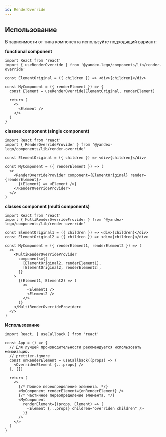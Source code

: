 ```yaml
---
id: RenderOverride
---
```


## Использование

В зависимости от типа компонента используйте подходящий вариант:

**functional component**

```tsx
import React from 'react'
import { useRenderOverride } from '@yandex-lego/components/lib/render-override'

const ElementOriginal = ({ children }) => <div>{children}</div>

const MyComponent = ({ renderElement }) => {
  const Element = useRenderOverride(ElementOriginal, renderElement)

  return (
    <>
      <Element />
    </>
  )
}
```

**classes component (single component)**

```tsx
import React from 'react'
import { RenderOverrideProvider } from '@yandex-lego/components/lib/render-override'

const ElementOriginal = ({ children }) => <div>{children}</div>

const MyComponent = ({ renderElement }) => (
  <>
    <RenderOverrideProvider component={ElementOriginal} render={renderElement}>
      {(Element) => <Element />}
    </RenderOverrideProvider>
  </>
)
```

**classes component (multi components)**

```tsx
import React from 'react'
import { MultiRenderOverrideProvider } from '@yandex-lego/components/lib/render-override'

const ElementOriginal1 = ({ children }) => <div>{children}</div>
const ElementOriginal2 = ({ children }) => <div>{children}</div>

const MyComponent = ({ renderElement1, renderElement2 }) => (
  <>
    <MultiRenderOverrideProvider
      components={[
        [ElementOriginal2, renderElement1],
        [ElementOriginal2, renderElement2],
      ]}
    >
      {(Element1, Element2) => (
        <>
          <Element1 />
          <Element2 />
        </>
      )}
    </MultiRenderOverrideProvider>
  </>
)
```

**Использование**

```tsx
import React, { useCallback } from 'react'

const App = () => {
  // Для лучшей производительности рекомендуется использовать мемоизацию.
  // prettier-ignore
  const onRenderElement = useCallback((props) => (
    <OverridenElement {...props} />
  ), [])

  return (
    <>
      {/* Полное переопределение элемента. */}
      <MyComponent renderElement={onRenderElement} />
      {/* Частичное переопределение элемента. */}
      <MyComponent
        renderElement={(props, Element) => (
          <Element {...props} children="overriden children" />
        )}
      />
    </>
  )
}
```
